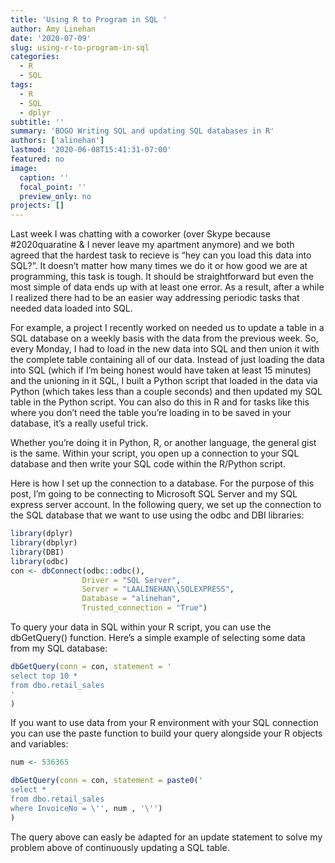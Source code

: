 ```yaml
---
title: 'Using R to Program in SQL '
author: Amy Linehan
date: '2020-07-09'
slug: using-r-to-program-in-sql
categories:
  - R
  - SQL
tags:
  - R
  - SQL
  - dplyr
subtitle: ''
summary: 'BOGO Writing SQL and updating SQL databases in R'
authors: ['alinehan']
lastmod: '2020-06-08T15:41:31-07:00'
featured: no
image:
  caption: ''
  focal_point: ''
  preview_only: no
projects: []
---
```


Last week I was chatting with a coworker (over Skype because #2020quaratine & I never leave my apartment anymore) and we both agreed that the hardest task to recieve is "hey can you load this data into SQL?". It doesn't matter how many times we do it or how good we are at programming, this task is tough. It should be straightforward but even the most simple of data ends up with at least one error. As a result, after a while I realized there had to be an easier way addressing periodic tasks that needed data loaded into SQL. 

For example, a project I recently worked on needed us to update a table in a SQL database on a weekly basis with the data from the previous week. So, every Monday, I had to load in the new data into SQL and then union it with the complete table containing all of our data. Instead of just loading the data into SQL (which if I'm being honest would have taken at least 15 minutes) and the unioning in it SQL, I built a Python script that loaded in the data via Python (which takes less than a couple seconds) and then updated my SQL table in the Python script. You can also do this in R and for tasks like this where you don't need the table you're loading in to be saved in your database, it's a really useful trick.

Whether you're doing it in Python, R, or another language, the general gist is the same. Within your script, you open up a connection to your SQL database and then write your SQL code within the R/Python script. 

Here is how I set up the connection to a database. For the purpose of this post, I'm going to be connecting to Microsoft SQL Server and my SQL express server account.  In the following query, we set up the connection to the SQL database that we want to use using the odbc and DBI libraries: 

```r
library(dplyr)
library(dbplyr)
library(DBI)
library(odbc)
con <- dbConnect(odbc::odbc(), 
                Driver = "SQL Server",
                Server = "LAALINEHAN\\SQLEXPRESS",
                Database = "alinehan",
                Trusted_connection = "True")

```


To query your data in SQL within your R script, you can use the dbGetQuery() function. Here's a simple example of selecting some data from my SQL database:

```r
dbGetQuery(conn = con, statement = '
select top 10 * 
from dbo.retail_sales
'
)
```


If you want to use data from your R environment with your SQL connection you can use the paste function to build your query alongside your R objects and variables: 


```r
num <- 536365

dbGetQuery(conn = con, statement = paste0('
select * 
from dbo.retail_sales
where InvoiceNo = \'', num , '\'') 
)

```

The query above can easly be adapted for an update statement to solve my problem above of continuously updating a SQL table. 









